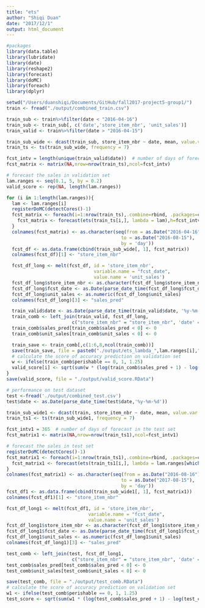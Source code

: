 ```yaml
---
title: "ets"
author: "Shiqi Duan"
date: "2017/12/1"
output: html_document
---
```


```r
#packages
library(data.table)
library(lubridate)
library(date)
library(reshape2)
library(forecast)
library(doMC)
library(foreach)
library(dplyr)
```


```r
setwd("/Users/duanshiqi/Documents/GitHub/fall2017-project5-group1/")
train <- fread("./output/combined_train.csv")

train_sub <- train%>%filter(date < "2016-04-16")
train_sub <- train_sub[, c('date','store_item_nbr', 'unit_sales')]
train_valid <- train%>%filter(date > "2016-04-15")

train_sub_wide <- dcast(train_sub, store_item_nbr ~ date, mean, value.var = "unit_sales", fill = 0)
train_ts <- ts(train_sub_wide, frequency = 7) 

fcst_intv = length(unique(train_valid$date))  # number of days of forecast in the validation set
fcst_matrix <- matrix(NA,nrow=nrow(train_ts),ncol=fcst_intv)

# forecast the sales in validation set
lam.ranges <- seq(0.1, 5, by = 0.2)
valid_score <- rep(NA, length(lam.ranges))
```


```r
for (i in 1:length(lam.ranges)){
  lam <- lam.ranges[i]
  registerDoMC(detectCores()-1)
  fcst_matrix <- foreach(i=1:nrow(train_ts),.combine=rbind, .packages=c("forecast")) %dopar% { 
    fcst_matrix <- forecast(ets(train_ts[i,], lambda = lam),h=fcst_intv)$mean
  }
  colnames(fcst_matrix) <- as.character(seq(from = as.Date("2016-04-16"), 
                                          to = as.Date("2016-08-15"), 
                                          by = 'day'))
  fcst_df <- as.data.frame(cbind(train_sub_wide[, 1], fcst_matrix)) 
  colnames(fcst_df)[1] <- "store_item_nbr"

  fcst_df_long <- melt(fcst_df, id = 'store_item_nbr', 
                                variable.name = "fcst_date", 
                                value.name = 'unit_sales')
  fcst_df_long$store_item_nbr <- as.character(fcst_df_long$store_item_nbr)
  fcst_df_long$fcst_date <- as.Date(parse_date_time(fcst_df_long$fcst_date,'%y-%m-%d'))
  fcst_df_long$unit_sales <- as.numeric(fcst_df_long$unit_sales)
  colnames(fcst_df_long)[3] <- "sales_pred"

  train_valid$date <- as.Date(parse_date_time(train_valid$date, '%y-%m-%d'))
  train_comb <- left_join(train_valid, fcst_df_long, 
                        c("store_item_nbr" = "store_item_nbr", 'date' = 'fcst_date'))
  train_comb$sales_pred[train_comb$sales_pred < 0] <- 0
  train_comb$unit_sales[train_comb$unit_sales < 0] <- 0

  train_save <- train_comb[,c(1:6,8,ncol(train_comb))]
  save(train_save, file = paste0("./output/ets_lambda_",lam.ranges[i],".RData"))
  # calculate the score of accuracy prediction on validation set
  w <- ifelse(train_comb$perishable == 0, 1, 1.25)
  valid_score[i] <- sqrt(sum(w * (log(train_comb$sales_pred + 1) - log(train_comb$unit_sales + 1))^2)/sum(w))
}
save(valid_score, file = "./output/valid_score.RData")
```


```r
# performance on test dataset
test <-fread('./output/combined_test.csv')
test$date <- as.Date(parse_date_time(test$date,'%y-%m-%d'))

train_sub_wide1 <- dcast(train, store_item_nbr ~ date, mean, value.var = "unit_sales", fill = 0)
train_ts1 <- ts(train_sub_wide1, frequency = 7) 

fcst_intv1 = 365  # number of days of forecast in the test set
fcst_matrix1 <- matrix(NA,nrow=nrow(train_ts1),ncol=fcst_intv1)

# forecast the sales in test set
registerDoMC(detectCores()-1)
fcst_matrix1 <- foreach(i=1:nrow(train_ts1),.combine=rbind, .packages=c("forecast")) %dopar% { 
  fcst_matrix1 <- forecast(ets(train_ts1[i,], lambda = lam.ranges[which.min(valid_score)]),h=fcst_intv1)$mean
}
colnames(fcst_matrix1) <- as.character(seq(from = as.Date("2016-08-16"), 
                                          to = as.Date("2017-08-15"), 
                                          by = 'day'))
fcst_df1 <- as.data.frame(cbind(train_sub_wide1[, 1], fcst_matrix1)) 
colnames(fcst_df1)[1] <- "store_item_nbr"

fcst_df_long1 <- melt(fcst_df1, id = 'store_item_nbr', 
                              variable.name = "fcst_date", 
                              value.name = 'unit_sales')
fcst_df_long1$store_item_nbr <- as.character(fcst_df_long1$store_item_nbr)
fcst_df_long1$fcst_date <- as.Date(parse_date_time(fcst_df_long1$fcst_date,'%y-%m-%d'))
fcst_df_long1$unit_sales <- as.numeric(fcst_df_long1$unit_sales)
colnames(fcst_df_long1)[3] <- "sales_pred"

test_comb <- left_join(test, fcst_df_long1, 
                        c("store_item_nbr" = "store_item_nbr", 'date' = 'fcst_date'))
test_comb$sales_pred[test_comb$sales_pred < 0] <- 0
test_comb$unit_sales[test_comb$unit_sales < 0] <- 0

save(test_comb, file = "./output/test_comb.RData")
# calculate the score of accuracy prediction on validation set
w1 <- ifelse(test_comb$perishable == 0, 1, 1.25)
test_score <- sqrt(sum(w1 * (log(test_comb$sales_pred + 1) - log(test_comb$unit_sales + 1))^2)/sum(w1))
```